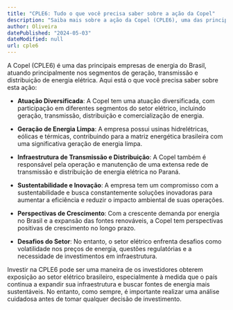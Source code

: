 ```yaml
---
title: "CPLE6: Tudo o que você precisa saber sobre a ação da Copel"
description: "Saiba mais sobre a ação da Copel (CPLE6), uma das principais empresas de energia do Brasil."
author: Oliveira
datePublished: "2024-05-03"
dateModified: null
url: cple6
---
```


A Copel (CPLE6) é uma das principais empresas de energia do Brasil, atuando principalmente nos segmentos de geração, transmissão e distribuição de energia elétrica. Aqui está o que você precisa saber sobre esta ação:

- **Atuação Diversificada**: A Copel tem uma atuação diversificada, com participação em diferentes segmentos do setor elétrico, incluindo geração, transmissão, distribuição e comercialização de energia.

- **Geração de Energia Limpa**: A empresa possui usinas hidrelétricas, eólicas e térmicas, contribuindo para a matriz energética brasileira com uma significativa geração de energia limpa.

- **Infraestrutura de Transmissão e Distribuição**: A Copel também é responsável pela operação e manutenção de uma extensa rede de transmissão e distribuição de energia elétrica no Paraná.

- **Sustentabilidade e Inovação**: A empresa tem um compromisso com a sustentabilidade e busca constantemente soluções inovadoras para aumentar a eficiência e reduzir o impacto ambiental de suas operações.

- **Perspectivas de Crescimento**: Com a crescente demanda por energia no Brasil e a expansão das fontes renováveis, a Copel tem perspectivas positivas de crescimento no longo prazo.

- **Desafios do Setor**: No entanto, o setor elétrico enfrenta desafios como volatilidade nos preços de energia, questões regulatórias e a necessidade de investimentos em infraestrutura.

Investir na CPLE6 pode ser uma maneira de os investidores obterem exposição ao setor elétrico brasileiro, especialmente à medida que o país continua a expandir sua infraestrutura e buscar fontes de energia mais sustentáveis. No entanto, como sempre, é importante realizar uma análise cuidadosa antes de tomar qualquer decisão de investimento.
